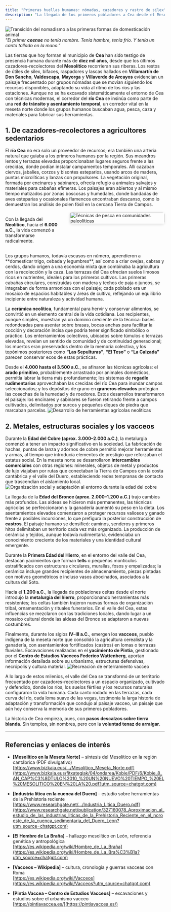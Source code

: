 ```yaml
---
title: "Primeras huellas humanas: nómadas, cazadores y rastro de sílex"
description: "La llegada de los primeros pobladores a Cea desde el Mesolítico, su evolución a través del Neolítico, las edades del Cobre y Bronce, hasta la emergencia de los vacceos en la Segunda Edad del Hierro."
---
```

![Transición del nomadismo a las primeras formas de domesticación animal](/images/cap1img1.png)
*"El primer **ceense** no tenía nombre. Tenía hambre, tenía frío. Y tenía un canto tallado en la mano."*

Las tierras que hoy forman el municipio de **Cea** han sido testigo de presencia humana durante más de **diez mil años**, desde que los últimos cazadores-recolectores del **Mesolítico** recorrieran sus riberas. Los restos de útiles de sílex, bifaces, raspadores y lascas hallados en **Villamartín de Don Sancho**, **Valdescapa**, **Mayorga** y **Villaverde de Arcayos** evidencian un paisaje frecuentado por grupos nómadas que se movían siguiendo los recursos disponibles, adaptando su vida al ritmo de los ríos y las estaciones. Aunque no se ha excavado sistemáticamente el entorno de Cea con técnicas modernas, el corredor del **río Cea** se insinúa como parte de una **red de tránsito y asentamiento temporal**, un corredor vital en la meseta norte donde los grupos humanos buscaban agua, pesca, caza y materiales para fabricar sus herramientas.

## 1. De cazadores-recolectores a agricultores sedentarios

El **río Cea** no era solo un proveedor de recursos; era también una arteria natural que guiaba a los primeros humanos por la región. Sus meandros lentos y terrazas elevadas proporcionaban lugares seguros frente a las crecidas, donde podían instalar campamentos temporales. Allí cazaban ciervos, jabalíes, corzos y bisontes esteparios, usando arcos de madera, puntas microlíticas y lanzas con propulsores. La vegetación original, formada por encinares y sabinares, ofrecía refugio a animales salvajes y materiales para cabañas efímeras. Los paisajes eran abiertos y al mismo tiempo matizados por zonas boscosas y humedales, donde bandadas de aves esteparias y ocasionales flamencos encontraban descanso, como lo demuestran los análisis de polen fósil en la cercana Tierra de Campos.
<div style="display: flex; align-items: flex-start; gap: 1.5rem; margin: 1rem 0;">
  <div style="flex: 1;">
    <p>Con la llegada del <strong>Neolítico</strong>, hacia el <strong>6.000 a.C.</strong>, la vida comenzó a transformarse radicalmente.</p>
  </div>
  <div style="flex: 0 0 300px;">
    <img src="/images/cap1img4.png" alt="Técnicas de pesca en comunidades paleolíticas" style="width: 100%; height: auto; border-radius: 8px; box-shadow: 0 2px 8px rgba(0,0,0,0.1);" />
  </div>
</div> Los grupos humanos, todavía escasos en número, aprendieron a **domesticar trigo, cebada y legumbres**, así como a criar ovejas, cabras y cerdos, dando origen a una economía mixta que combinaba la agricultura con la recolección y la caza. Las terrazas del Cea ofrecían suelos limosos ricos en nutrientes, ideales para los primeros cultivos. Las primeras cabañas circulares, construidas con madera y techos de paja o juncos, se integraban de forma armoniosa con el paisaje; cada poblado era un mosaico de espacios habitables y áreas de cultivo, reflejando un equilibrio incipiente entre naturaleza y actividad humana.

La **cerámica neolítica**, fundamental para hervir y conservar alimentos, se convirtió en un elemento central de la vida cotidiana. Los recipientes, aunque simples, muestran ya un dominio creciente de la técnica: bases redondeadas para asentar sobre brasas, bocas anchas para facilitar la cocción y decoración incisa que podría tener significado simbólico o práctico. Los enterramientos colectivos, ubicados sobre túmulos o terrazas elevadas, revelan un sentido de comunidad y de continuidad generacional; los muertos eran preservados dentro de la memoria colectiva, y los topónimos posteriores como **“Las Sepulturas”**, **“El Teso”** o **“La Calzada”** parecen conservar ecos de estas prácticas.

Desde el **4.000 hasta el 3.500 a.C.**, se afinaron las técnicas agrícolas: el **arado primitivo**, probablemente arrastrado por animales domésticos, permitía labrar la tierra más profundamente; los sistemas de **regadío rudimentarios** aprovechaban las crecidas del río Cea para inundar campos seleccionados; y los depósitos de grano en **graneros elevados** protegían las cosechas de la humedad y de roedores. Estos desarrollos transformaron el paisaje: los encinares y sabinares se fueron retirando frente a campos cultivados, delimitados por surcos y pequeños diques de piedra que marcaban parcelas.
![Desarrollo de herramientas agrícolas neolíticas](/images/cap1img2.png)

## 2. Metales, estructuras sociales y los vacceos

Durante la **Edad del Cobre (aprox. 3.000–2.000 a.C.)**, la metalurgia comenzó a tener un impacto significativo en la sociedad. La fabricación de hachas, puntas de lanza y adornos de cobre permitió mejorar herramientas y armas, al tiempo que introducía elementos de prestigio que reforzaban el estatus social. En la meseta norte se desarrollaron **intercambios comerciales** con otras regiones: minerales, objetos de metal y productos de lujo viajaban por rutas que conectaban la Tierra de Campos con la costa cantábrica y el valle del Duero, estableciendo redes tempranas de contacto que trascendían el aislamiento local.
![Organización social y adaptación al entorno durante la edad del cobre](/images/cap1img3.png)

La llegada de la **Edad del Bronce (aprox. 2.000–1.200 a.C.)** trajo cambios más profundos. Las aldeas se hicieron más permanentes, las técnicas agrícolas se perfeccionaron y la ganadería aumentó su peso en la dieta. Los asentamientos elevados comenzaron a proteger recursos valiosos y ganado frente a posibles incursiones, lo que prefigura la posterior construcción de **castros**. El paisaje humano se densificó: caminos, senderos y primeros hitos delimitaban un territorio cada vez más organizado. La producción de cerámica y tejidos, aunque todavía rudimentaria, evidenciaba un conocimiento creciente de los materiales y una identidad cultural emergente.

Durante la **Primera Edad del Hierro**, en el entorno del valle del Cea, destacan yacimientos que forman **tells** o pequeños montículos estratificados con estructuras circulares, murallas, fosos y empalizadas; la cerámica incluye grandes recipientes de almacenamiento, piezas pintadas con motivos geométricos e incluso vasos abocinados, asociados a la cultura del Soto.

Hacia el **1.200 a.C.**, la llegada de poblaciones celtas desde el norte introdujo la **metalurgia del hierro**, proporcionando herramientas más resistentes; los celtas también trajeron nuevas formas de organización tribal, ornamentación y rituales funerarios. En el valle del Cea, estas influencias se mezclaron con las tradiciones locales, dando lugar a un mosaico cultural donde las aldeas del Bronce se adaptaron a nuevas costumbres.

Finalmente, durante los siglos **IV–III a.C.**, emergen los **vacceos**, pueblo indígena de la meseta norte que consolidó la agricultura cerealista y la ganadería, con asentamientos fortificados (castros) en lomas o terrazas fluviales. Excavaciones realizadas en el **yacimiento de Pintia**, gestionado por el **Centro de Estudios Vacceos Federico Wattenberg**, aportan información detallada sobre su urbanismo, estructuras defensivas, necrópolis y cultura material.
![Recreación de enterramiento vacceo](/images/cap1img5.png)

A lo largo de estos milenios, el valle del Cea se transformó de un territorio frecuentado por cazadores-recolectores a un espacio organizado, cultivado y defendido, donde los ríos, los suelos fértiles y los recursos naturales configuraron la vida humana. Cada canto rodado en las terrazas, cada curva del río, cada loma suave de las vegas, testimonia la larga historia de adaptación y transformación que condujo al paisaje vacceo, un paisaje que aún hoy conserva la memoria de sus primeros pobladores.

La historia de Cea empieza, pues, con **pasos descalzos sobre tierra blanda**. Sin templos, sin nombres, pero con la **voluntad tenaz de arraigar**.

---

## Referencias y enlaces de interés

- **[Mesolítico en la Meseta Norte]** – síntesis del Mesolítico en la región cantábrica (PDF divulgativo)  
  [https://www.bizkaia.eus/.../Mesolítico_Meseta_Norte.pdf](https://www.bizkaia.eus/fitxategiak/04/ondarea/Kobie/PDF/6/Kobie_8_AN_CAP%C3%8DTULO%2010_%20UN%20NUEVO%20TIEMPO_%20EL%20MESOLITICO%20EN%20LA%20.pdf?utm_source=chatgpt.com)

- **[Industria lítica en la cuenca del Duero]** – estudio sobre herramientas de la Prehistoria reciente  
  [https://www.researchgate.net/.../Industria_Litica_Duero.pdf](https://www.researchgate.net/publication/327160078_Aproximacion_al_estudio_de_las_industrias_liticas_de_la_Prehistoria_Reciente_en_el_noroeste_de_la_cuenca_sedimentaria_del_Duero_Leon?utm_source=chatgpt.com)

- **[El Hombre de La Braña]** – hallazgo mesolítico en León, referencia genética y antropológica  
  [https://es.wikipedia.org/wiki/Hombre_de_La_Braña](https://es.wikipedia.org/wiki/Hombre_de_La_Bra%C3%B1a?utm_source=chatgpt.com)

- **[Vacceos – Wikipedia]** – cultura, cronología y guerras vacceas con Roma  
  [https://es.wikipedia.org/wiki/Vacceos](https://es.wikipedia.org/wiki/Vacceos?utm_source=chatgpt.com)

- **[Pintia Vaccea – Centro de Estudios Vacceos]** – excavaciones y estudios sobre el urbanismo vacceo  
  [https://pintiavaccea.es/](https://pintiavaccea.es/)